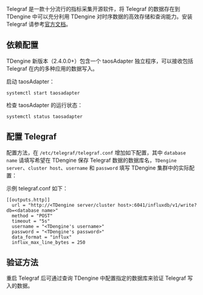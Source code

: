 
Telegraf 是一款十分流行的指标采集开源软件，将 Telegraf 的数据存在到 TDengine 中可以充分利用 TDengine 对时序数据的高效存储和查询能力。安装 Telegraf 请参考[官方文档](https://portal.influxdata.com/downloads/)。

## 依赖配置

TDengine 新版本（2.4.0.0+）包含一个 taosAdapter 独立程序，可以接收包括 Telegraf 在内的多种应用的数据写入。

启动 taosAdapter：

```
systemctl start taosadapter
```

检查 taosAdapter 的运行状态：

```
systemctl status taosadapter
```

## 配置 Telegraf

配置方法，在 `/etc/telegraf/telegraf.conf` 增加如下配置，其中 `database name` 请填写希望在 TDengine 保存 Telegraf 数据的数据库名，`TDengine server`、`cluster host`、`username` 和 `password` 填写 TDengine 集群中的实际配置：

示例 telegraf.conf 如下：

```
[[outputs.http]]
  url = "http://<TDengine server/cluster host>:6041/influxdb/v1/write?db=<database name>"
  method = "POST"
  timeout = "5s"
  username = "<TDengine's username>"
  password = "<TDengine's password>"
  data_format = "influx"
  influx_max_line_bytes = 250
```

## 验证方法

重启 Telegraf 后可通过查询 TDengine 中配置指定的数据库来验证 Telegraf 写入的数据。

